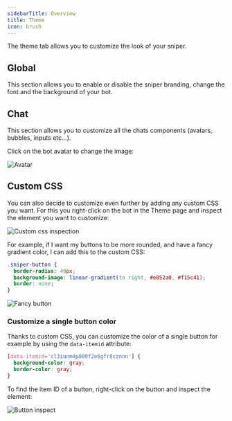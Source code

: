 ```yaml
---
sidebarTitle: Overview
title: Theme
icon: brush
---
```



The theme tab allows you to customize the look of your sniper.

## Global

This section allows you to enable or disable the sniper branding, change the font and the background of your bot.

## Chat

This section allows you to customize all the chats components (avatars, bubbles, inputs etc...).

Click on the bot avatar to change the image:

<Frame>
  <img src="/images/theme/avatar.png" alt="Avatar" />
</Frame>

## Custom CSS

You can also decide to customize even further by adding any custom CSS you want. For this you right-click on the bot in the Theme page and inspect the element you want to customize:

<Frame>
  <img src="/images/theme/custom-css.png" alt="Custom css inspection" />
</Frame>

For example, if I want my buttons to be more rounded, and have a fancy gradient color, I can add this to the custom CSS:

```css
.sniper-button {
  border-radius: 40px;
  background-image: linear-gradient(to right, #e052a0, #f15c41);
  border: none;
}
```

<Frame>
  <img src="/images/theme/fancy-button.png" alt="Fancy button" />
</Frame>

### Customize a single button color

Thanks to custom CSS, you can customize the color of a single button for example by using the `data-itemid` attribute:

```css
[data-itemid='cl3iunm4p000f2e6gfr8cznnn'] {
  background-color: gray;
  border-color: gray;
}
```

To find the item ID of a button, right-click on the button and inspect the element:

<Frame>
  <img src="/images/theme/button-inspect.png" alt="Button inspect" />
</Frame>

<LoomVideo id="8bf5e1631879467e94665df2e56fca9a" />
